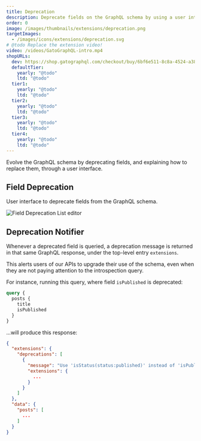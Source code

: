 ```yaml
---
title: Deprecation
description: Deprecate fields on the GraphQL schema by using a user interface, without the need to deploy any code.
order: 0
image: /images/thumbnails/extensions/deprecation.png
targetImages:
  - /images/icons/extensions/deprecation.svg
# @todo Replace the extension video!
video: /videos/GatoGraphQL-intro.mp4
shopURLs:
  dev: https://shop.gatographql.com/checkout/buy/6bf6e511-8c8a-4524-a382-62f5b43463b4
  defaultTier:
    yearly: "@todo"
    ltd: "@todo"
  tier1:
    yearly: "@todo"
    ltd: "@todo"
  tier2:
    yearly: "@todo"
    ltd: "@todo"
  tier3:
    yearly: "@todo"
    ltd: "@todo"
  tier4:
    yearly: "@todo"
    ltd: "@todo"
---
```


Evolve the GraphQL schema by deprecating fields, and explaining how to replace them, through a user interface.

## Field Deprecation

User interface to deprecate fields from the GraphQL schema.

![Field Deprecation List editor](/assets/extensions/upstream-pro/field-deprecation-list.png "Field Deprecation List editor")

## Deprecation Notifier

Whenever a deprecated field is queried, a deprecation message is returned in that same GraphQL response, under the top-level entry `extensions`.

This alerts users of our APIs to upgrade their use of the schema, even when they are not paying attention to the introspection query.

For instance, running this query, where field `isPublished` is deprecated:

```graphql
query {
  posts {
    title
    isPublished
  }
}
```

...will produce this response:

```json
{
  "extensions": {
    "deprecations": [
      {
        "message": "Use 'isStatus(status:published)' instead of 'isPublished'",
        "extensions": {
          ...
        }
      }
    ]
  },
  "data": {
    "posts": [
      ...
    ]
  }
}
```
